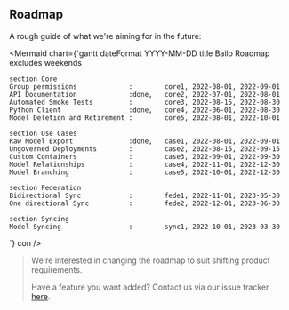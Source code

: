 
## Roadmap

A rough guide of what we're aiming for in the future:

<Mermaid chart={`gantt
    dateFormat  YYYY-MM-DD
    title       Bailo Roadmap
    excludes    weekends

    section Core
    Group permissions             :        core1, 2022-08-01, 2022-09-01
    API Documentation             :done,   core2, 2022-07-01, 2022-08-01
    Automated Smoke Tests         :        core3, 2022-08-15, 2022-08-30
    Python Client                 :done,   core4, 2022-06-01, 2022-08-30
    Model Deletion and Retirement :        core5, 2022-08-01, 2022-10-01

    section Use Cases
    Raw Model Export              :done,   case1, 2022-08-01, 2022-09-01
    Ungoverned Deployments        :        case2, 2022-08-15, 2022-09-15
    Custom Containers             :        case3, 2022-09-01, 2022-09-30
    Model Relationships           :        case4, 2022-11-01, 2022-12-30
    Model Branching               :        case5, 2022-10-01, 2022-12-30

    section Federation
    Bidirectional Sync            :        fede1, 2022-11-01, 2023-05-30
    One directional Sync          :        fede2, 2022-12-01, 2023-06-30

    section Syncing
    Model Syncing                 :        sync1, 2022-10-01, 2023-03-30

`} con />

> We're interested in changing the roadmap to suit shifting product requirements.
>
> Have a feature you want added? Contact us via our issue tracker [here](https://github.com/gchq/bailo/issues).


